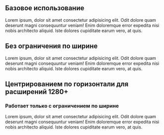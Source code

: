 
## Базовое использование

<Playground>
    <AccordionBox title="Accordion title">
        <Paragraph hasMargin={false}>
            Lorem ipsum, dolor sit amet consectetur adipisicing elit. Odit dolore quam deserunt magni consequuntur veniam!
            Enim doloremque error expedita nisi nobis architecto aliquid. Iste dolores cupiditate earum vero, at quis.
        </Paragraph>
    </AccordionBox>
</Playground>

## Без ограничения по ширине

<Playground>
    <AccordionBox title="Accordion title" isFullWidth={true}>
        <Paragraph hasMargin={false}>
            Lorem ipsum, dolor sit amet consectetur adipisicing elit. Odit dolore quam deserunt magni consequuntur veniam!
            Enim doloremque error expedita nisi nobis architecto aliquid. Iste dolores cupiditate earum vero, at quis.
        </Paragraph>
    </AccordionBox>
</Playground>

## Центрированием по горизонтали для расширений 1280+
### Работает только с ограничением по ширине

<Playground>
    <AccordionBox title="Accordion title" hCenterAlignWide={true}>
        <Paragraph hasMargin={false}>
            Lorem ipsum, dolor sit amet consectetur adipisicing elit. Odit dolore quam deserunt magni consequuntur veniam!
            Enim doloremque error expedita nisi nobis architecto aliquid. Iste dolores cupiditate earum vero, at quis.
        </Paragraph>
    </AccordionBox>
</Playground>
